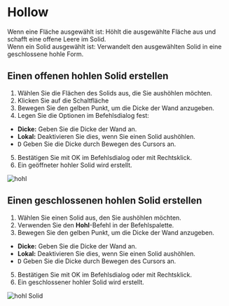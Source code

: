 
# Hollow

<Reference shortcut="" command="Hollow" button="Rechts von der Befehlsleiste" />

Wenn eine Fläche ausgewählt ist: Höhlt die ausgewählte Fläche aus und schafft eine offene Leere im Solid. <br />
Wenn ein Solid ausgewählt ist: Verwandelt den ausgewählten Solid in eine geschlossene hohle Form.

## Einen offenen hohlen Solid erstellen

1. Wählen Sie die Flächen des Solids aus, die Sie aushöhlen möchten.
2. Klicken Sie auf die Schaltfläche <ButtonIcon type="button-hollow" />
3. Bewegen Sie den gelben Punkt, um die Dicke der Wand anzugeben.
4. Legen Sie die Optionen im Befehlsdialog fest:
  - **Dicke:** Geben Sie die Dicke der Wand an.
  - **Lokal:** Deaktivieren Sie dies, wenn Sie einen Solid aushöhlen.
  - <kbd>D</kbd> Geben Sie die Dicke durch Bewegen des Cursors an.
5. Bestätigen Sie mit OK im Befehlsdialog oder mit Rechtsklick.
6. Ein geöffneter hohler Solid wird erstellt.

![hohl](/img/hollow.gif)

## Einen geschlossenen hohlen Solid erstellen

1. Wählen Sie einen Solid aus, den Sie aushöhlen möchten.
2. Verwenden Sie den **Hohl**-Befehl in der Befehlspalette.
3. Bewegen Sie den gelben Punkt, um die Dicke der Wand anzugeben.
  - **Dicke:** Geben Sie die Dicke der Wand an.
  - **Lokal:** Deaktivieren Sie dies, wenn Sie einen Solid aushöhlen.
  - <kbd>D</kbd> Geben Sie die Dicke durch Bewegen des Cursors an.
5. Bestätigen Sie mit OK im Befehlsdialog oder mit Rechtsklick.
6. Ein geschlossener hohler Solid wird erstellt.

![hohl Solid](/img/hollow-solid.gif)

